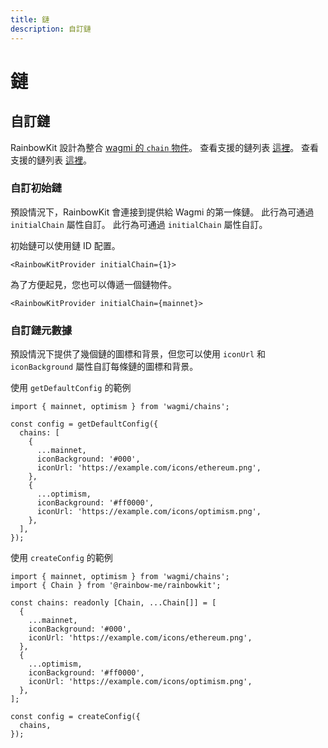 ```yaml
---
title: 鏈
description: 自訂鏈
---
```


# 鏈

## 自訂鏈

RainbowKit 設計為整合 [wagmi 的 `chain` 物件](https://wagmi.sh/react/chains)。 查看支援的鏈列表 [這裡](https://wagmi.sh/react/chains#supported-chains)。 查看支援的鏈列表 [這裡](https://wagmi.sh/react/chains#supported-chains)。

### 自訂初始鏈

預設情況下，RainbowKit 會連接到提供給 Wagmi 的第一條鏈。 此行為可通過 `initialChain` 屬性自訂。 此行為可通過 `initialChain` 屬性自訂。

初始鏈可以使用鏈 ID 配置。

```tsx
<RainbowKitProvider initialChain={1}>
```

為了方便起見，您也可以傳遞一個鏈物件。

```tsx
<RainbowKitProvider initialChain={mainnet}>
```

### 自訂鏈元數據

預設情況下提供了幾個鏈的圖標和背景，但您可以使用 `iconUrl` 和 `iconBackground` 屬性自訂每條鏈的圖標和背景。

使用 `getDefaultConfig` 的範例

```tsx
import { mainnet, optimism } from 'wagmi/chains';

const config = getDefaultConfig({
  chains: [
    {
      ...mainnet,
      iconBackground: '#000',
      iconUrl: 'https://example.com/icons/ethereum.png',
    },
    {
      ...optimism,
      iconBackground: '#ff0000',
      iconUrl: 'https://example.com/icons/optimism.png',
    },
  ],
});
```

使用 `createConfig` 的範例

```tsx
import { mainnet, optimism } from 'wagmi/chains';
import { Chain } from '@rainbow-me/rainbowkit';

const chains: readonly [Chain, ...Chain[]] = [
  {
    ...mainnet,
    iconBackground: '#000',
    iconUrl: 'https://example.com/icons/ethereum.png',
  },
  {
    ...optimism,
    iconBackground: '#ff0000',
    iconUrl: 'https://example.com/icons/optimism.png',
  },
];

const config = createConfig({
  chains,
});
```
